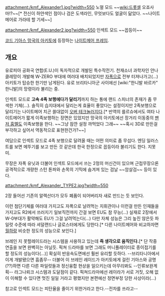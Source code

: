 attachment:/kmf_Alexander1.jpg?width=550
노멀 모드 ~~[[wiki:드롯셀]] 오죠사마!?~~[* 전신이 하얀색인 점이나 검은 도색라인, 무엇보다도 얼굴이 닮았다. ~~나이트메어로 가라테 할 기세~~]

attachment:/kmf_Alexander2.jpg?width=550
인섹트 모드 ~~꼽등이~~

[[코드 기아스 망국의 아키토]]에 등장하는 [[나이트메어 프레임]].

== 개요 ==
유로피아 공화국 연합(E.U.)이 독자적으로 개발된 특수작전기. 천재소녀 과학자인 안나 클레망이 개발해 W-ZERO 부대에 여러대 배치되었지만 [[자폭]]으로 전부 터져나가고(…) 아키토가 탑승한 한기만 남게된다. 유로 브리타니아군 사이에선 [wiki:"한니발 바르카" 한니발]의 망령이라 불리는 중.

인섹트 모드로 '''고속 4족 보행에다가 달리기'''까지 하는 통에 랜드 스피너의 존재가 좀 무색한 기체(…). 솔직히 습지대에서 달리는게 효율이 좋았다는 설정이지만 2족보행으로 달리기는 나이트메어 치곤 쓸대없이 [[오버 테크놀러지]]다.[* 반역의 를르슈에서도 여타 나이트메어가 짧게 이족보행하는 장면은 있었지만 망국의 아키토에선 장거리 이동중의 [[팬저 훔멜]]도 이족보행을 한다. ~~그냥 잠깐 설정 까먹었다 그래~~ ~~혹시 3D로 만든걸 부각하고 싶어서 역동적으로 표현한건가?~~]

여담으로 인섹트 모드로 4족 보행으로 달려올 때는 어떤 의미로 좀 무섭다. 엔딩 일러스트를 보면 메뚜기를 보고 만든 것 같은데 한국 한정으로 꼽등이라 불리기도 한다. 지못미.

무장은 자폭 유닛과 더불어 인섹트 모드에서 쓰는 2정의 머신건이 있으며 근접무장으론 공격적으로 개량한 스턴 톤파와 손목의 기믹에 숨겨져 있는 검날 ~~암살검~~ 등이 있다.

attachment:/kmf_Alexander_TYPE2.jpg?width=550

2장 들어선 기존의 알렉산더가 모두 폐품이 되어버리자 새로 만드는 듯 보인다.

이런 첨단기체를 여러대 가지고도 자폭으로 날려먹는 지휘관이나 이런걸 만든 인재들을 가지고도 R2에서 쓰러지기 일보직전까지 간걸 보면 EU도 참 무능(…) 실재로 2장에서 W-0부대가 활약해도 EU가 그걸 날려먹는다(...) 다만 자체 성능은 그리 높진 않은듯 파일럿 수준에 따라 셔덜랜드나 글로스터에게도 당한다.[* 다른 나이트메어와 비교하자면 [[월하]]랑 비슷한 정도의 성능으로 보인다.]

브레인 지 못할레이드라는 시스템을 사용하고 있는데 '''즉 생각으로 움직인다.'''[* 단 작중 연출을 보면 완벽히는 아닐듯. 픽쳐 드라마를 보면 그래도 머니퓰레이터로 종이접기를 할 정도의 성능이다(...)] 확실히 반응속도면에선 훨씬 유리할 듯하다. --브리타니아에서 이게 개발됐으면 흠좀무-- 더불어 이 브레인 레이드가 아키토에게 걸린 기아스와 공명(??)하면 다른 다른 파일럿들과 정신융합 현상을 일으키는데 아무리봐도 --인류보완계획-- 라그나뢰크 시스템과 도달점이 같다. 픽쳐드라마에선 레이라가 서로 거짓, 오해 없이 이해할 수 있다면 멋진 일일 거라고 평했지만 본편에선 정면부정 당한 사상이라(...)

참고로 인섹트 모드는 피탄율을 줄이기 위한거라고 한다.--전차를 쓰라고-- 
